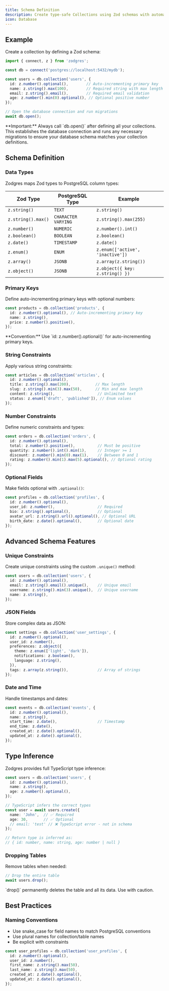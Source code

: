 ```yaml
---
title: Schema Definition
description: Create type-safe Collections using Zod schemas with automatic migrations
icon: Database
---
```


## Example

Create a collection by defining a Zod schema:

```typescript
import { connect, z } from 'zodgres';

const db = connect('postgres://localhost:5432/mydb');

const users = db.collection('users', {
  id: z.number().optional(),        // Auto-incrementing primary key
  name: z.string().max(100),        // Required string with max length
  email: z.string().email(),        // Required email validation
  age: z.number().min(0).optional(), // Optional positive number
});

// Open the database connection and run migrations
await db.open();
```

<Callout type="info">
  **Important:** Always call `db.open()` after defining all your collections. This establishes the database connection and runs any necessary migrations to ensure your database schema matches your collection definitions.
</Callout>


## Schema Definition

### Data Types

Zodgres maps Zod types to PostgreSQL column types:

| Zod Type | PostgreSQL Type | Example |
|----------|----------------|---------|
| `z.string()` | `TEXT` | `z.string()` |
| `z.string().max()` | `CHARACTER VARYING` | `z.string().max(255)` |
| `z.number()` | `NUMERIC` | `z.number().int()` |
| `z.boolean()` | `BOOLEAN` | `z.boolean()` |
| `z.date()` | `TIMESTAMP` | `z.date()` |
| `z.enum()` | `ENUM` | `z.enum(['active', 'inactive'])` |
| `z.array()` | `JSONB` | `z.array(z.string())` |
| `z.object()` | `JSONB` | `z.object({ key: z.string() })` |

### Primary Keys

Define auto-incrementing primary keys with optional numbers:

```typescript
const products = db.collection('products', {
  id: z.number().optional(), // Auto-incrementing primary key
  name: z.string(),
  price: z.number().positive(),
});
```

<Callout type="info">
  **Convention:** Use `id: z.number().optional()` for auto-incrementing primary keys.
</Callout>

### String Constraints

Apply various string constraints:

```typescript
const articles = db.collection('articles', {
  id: z.number().optional(),
  title: z.string().max(200),           // Max length
  slug: z.string().min(3).max(50),      // Min and max length
  content: z.string(),                   // Unlimited text
  status: z.enum(['draft', 'published']), // Enum values
});
```

### Number Constraints

Define numeric constraints and types:

```typescript
const orders = db.collection('orders', {
  id: z.number().optional(),
  total: z.number().positive(),          // Must be positive
  quantity: z.number().int().min(1),     // Integer >= 1
  discount: z.number().min(0).max(1),    // Between 0 and 1
  rating: z.number().min(1).max(5).optional(), // Optional rating
});
```

### Optional Fields

Make fields optional with `.optional()`:

```typescript
const profiles = db.collection('profiles', {
  id: z.number().optional(),
  user_id: z.number(),                   // Required
  bio: z.string().optional(),            // Optional
  avatar_url: z.string().url().optional(), // Optional URL
  birth_date: z.date().optional(),       // Optional date
});
```

## Advanced Schema Features

### Unique Constraints

Create unique constraints using the custom `.unique()` method:

```typescript
const users = db.collection('users', {
  id: z.number().optional(),
  email: z.string().email().unique(),    // Unique email
  username: z.string().min(3).unique(),  // Unique username
  name: z.string(),
});
```

### JSON Fields

Store complex data as JSON:

```typescript
const settings = db.collection('user_settings', {
  id: z.number().optional(),
  user_id: z.number(),
  preferences: z.object({
    theme: z.enum(['light', 'dark']),
    notifications: z.boolean(),
    language: z.string(),
  }),
  tags: z.array(z.string()),             // Array of strings
});
```

### Date and Time

Handle timestamps and dates:

```typescript
const events = db.collection('events', {
  id: z.number().optional(),
  name: z.string(),
  start_time: z.date(),                  // Timestamp
  end_time: z.date(),
  created_at: z.date().optional(),
  updated_at: z.date().optional(),
});
```

## Type Inference

Zodgres provides full TypeScript type inference:

```typescript
const users = db.collection('users', {
  id: z.number().optional(),
  name: z.string(),
  age: z.number().optional(),
});

// TypeScript infers the correct types
const user = await users.create({
  name: 'John',  // ✅ Required
  age: 30,       // ✅ Optional
  // email: 'test' // ❌ TypeScript error - not in schema
});

// Return type is inferred as:
// { id: number, name: string, age: number | null }
```

### Dropping Tables

Remove tables when needed:

```typescript
// Drop the entire table
await users.drop();
```

<Callout type="warning">
  `drop()` permanently deletes the table and all its data. Use with caution.
</Callout>


## Best Practices

### Naming Conventions

- Use snake_case for field names to match PostgreSQL conventions
- Use plural names for collection/table names
- Be explicit with constraints

```typescript
const user_profiles = db.collection('user_profiles', {
  id: z.number().optional(),
  user_id: z.number(),
  first_name: z.string().max(50),
  last_name: z.string().max(50),
  created_at: z.date().optional(),
  updated_at: z.date().optional(),
});
```
